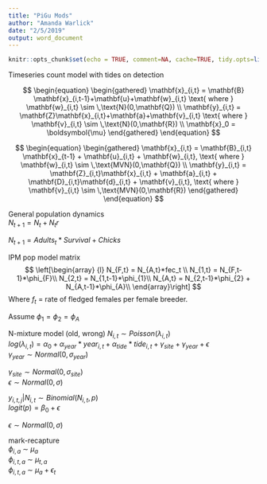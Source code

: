 ```yaml
---
title: "PiGu Mods"
author: "Amanda Warlick"
date: "2/5/2019"
output: word_document
---
```


```r
knitr::opts_chunk$set(echo = TRUE, comment=NA, cache=TRUE, tidy.opts=list(width.cutoff=60), tidy=TRUE, fig.align='center')
```


Timeseries count model with tides on detection

$$
\begin{equation}
\begin{gathered}
\mathbf{x}_{i,t} = \mathbf{B} \mathbf{x}_{i,t-1}+\mathbf{u}+\mathbf{w}_{i,t} \text{ where } \mathbf{w}_{i,t} \sim \,\text{N}(0,\mathbf{Q}) \\
\mathbf{y}_{i,t} = \mathbf{Z}\mathbf{x}_{i,t}+\mathbf{a}+\mathbf{v}_{i,t} \text{ where } \mathbf{v}_{i,t} \sim \,\text{N}(0,\mathbf{R}) \\
\mathbf{x}_0 = \boldsymbol{\mu}
\end{gathered} 
\end{equation}
$$

$$
\begin{equation}
\begin{gathered}
\mathbf{x}_{i,t} = \mathbf{B}_{i,t} \mathbf{x}_{t-1} + \mathbf{u}_{i,t} + \mathbf{w}_{i,t}, \text{ where } \mathbf{w}_{i,t} \sim \,\text{MVN}(0,\mathbf{Q}) \\
\mathbf{y}_{i,t} = \mathbf{Z}_{i,t}\mathbf{x}_{i,t} + \mathbf{a}_{i,t} + \mathbf{D}_{i,t}\mathbf{d}_{i,t} + \mathbf{v}_{i,t}, \text{ where } \mathbf{v}_{i,t} \sim \,\text{MVN}(0,\mathbf{R}) 
\end{gathered}
\end{equation}
$$




General population dynamics  
$N_{t+1} = N_t + N_tr$

$N_{t+1} = Adults_t*Survival + Chicks$

IPM pop model matrix
$$ \left[\begin{array}
{l}
N_{F,t} = N_{A,t}*fec_t \\
N_{1,t} = N_{F,t-1}*\phi_{F}\\
N_{2,t} = N_{1,t-1}*\phi_{1}\\
N_{A,t} = N_{2,t-1}*\phi_{2} + N_{A,t-1}*\phi_{A}\\
\end{array}\right] 
$$ 
Where $f_t$ = rate of fledged females per female breeder.  

Assume $\phi_1 = \phi_2 = \phi_A$


N-mixture model  (old, wrong)
$N_{i,t} \sim Poisson(\lambda_{i,t})$  
$log(\lambda_{i,t}) = \alpha_0+\alpha_{year}*year_{i,t}+\alpha_{tide}*tide_{i,t} + \gamma_{site} + \gamma_{year} + \epsilon$  
$\gamma_{year} \sim Normal(0, \sigma_{year})$  

$\gamma_{site} \sim Normal(0, \sigma_{site})$  
$\epsilon \sim Normal(0, \sigma)$



$y_{i,t,j}|N_{i,t} \sim Binomial(N_{i,t}, p)$  
$logit(p) = \beta_0 + \epsilon$  

$\epsilon \sim Normal(0, \sigma)$



mark-recapture  
$\phi_{i,a}~ \sim ~\mu_a$  
$\phi_{i,t,a}~ \sim ~\mu_{t,a}$  
$\phi_{i,t,a}~ \sim ~\mu_{a} + \epsilon_t$ 




